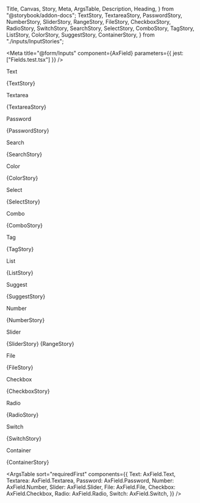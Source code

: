   Title,
  Canvas,
  Story,
  Meta,
  ArgsTable,
  Description,
  Heading,
} from "@storybook/addon-docs";
  TextStory,
  TextareaStory,
  PasswordStory,
  NumberStory,
  SliderStory,
  RangeStory,
  FileStory,
  CheckboxStory,
  RadioStory,
  SwitchStory,
  SearchStory,
  SelectStory,
  ComboStory,
  TagStory,
  ListStory,
  ColorStory,
  SuggestStory,
  ContainerStory,
} from "./inputs/InputStories";

<Meta
  title="@form/Inputs"
  component={AxField}
  parameters={{ jest: ["Fields.test.tsx"] }}
/>

<Title>Form Inputs</Title>

<Heading storyId="form-inputs--text">Text</Heading>

<Description of={AxField.Text} />

<Canvas>
  <Story name="Text">{TextStory}</Story>
</Canvas>

<Heading storyId="form-inputs--textarea">Textarea</Heading>

<Description of={AxField.Textarea} />

<Canvas>
  <Story name="Textarea">{TextareaStory}</Story>
</Canvas>

<Heading storyId="form-inputs--password">Password</Heading>

<Description of={AxField.Password} />

<Canvas>
  <Story name="Password">{PasswordStory}</Story>
</Canvas>

<Heading storyId="form-inputs--search">Search</Heading>

<Description of={AxField.Search} />

<Canvas>
  <Story name="Search">{SearchStory}</Story>
</Canvas>

<Heading storyId="form-inputs--color">Color</Heading>

<Description of={AxField.Color} />

<Canvas>
  <Story name="Color">{ColorStory}</Story>
</Canvas>

<Heading storyId="form-inputs--select">Select</Heading>

<Description of={AxField.Select} />

<Canvas>
  <Story name="Select">{SelectStory}</Story>
</Canvas>

<Heading storyId="form-inputs--combo">Combo</Heading>

<Description of={AxField.Combo} />

<Canvas>
  <Story name="Combo">{ComboStory}</Story>
</Canvas>

<Heading storyId="form-inputs--tag">Tag</Heading>

<Description of={AxField.Tag} />

<Canvas>
  <Story name="Tag">{TagStory}</Story>
</Canvas>

<Heading storyId="form-inputs--list">List</Heading>

<Description of={AxField.List} />

<Canvas>
  <Story name="List">{ListStory}</Story>
</Canvas>

<Heading storyId="form-inputs--suggest">Suggest</Heading>

<Description of={AxField.Suggest} />

<Canvas>
  <Story name="Suggest">{SuggestStory}</Story>
</Canvas>

<Heading storyId="form-inputs--number">Number</Heading>

<Description of={AxField.Number} />

<Canvas>
  <Story name="Number">{NumberStory}</Story>
</Canvas>

<Heading storyId="form-inputs--slider">Slider</Heading>

<Description of={AxField.Slider} />

<Canvas>
  <Story name="Slider">{SliderStory}</Story>
  <Story name="Range">{RangeStory}</Story>
</Canvas>

<Heading storyId="form-inputs--file">File</Heading>

<Description of={AxField.File} />

<Canvas>
  <Story name="File">{FileStory}</Story>
</Canvas>

<Heading storyId="form-inputs--checkbox">Checkbox</Heading>

<Description of={AxField.Checkbox} />

<Canvas>
  <Story name="Checkbox">{CheckboxStory}</Story>
</Canvas>

<Heading storyId="form-inputs--radio">Radio</Heading>

<Description of={AxField.Radio} />

<Canvas>
  <Story name="Radio">{RadioStory}</Story>
</Canvas>

<Heading storyId="form-inputs--switch">Switch</Heading>

<Description of={AxField.Switch} />

<Canvas>
  <Story name="Switch">{SwitchStory}</Story>
</Canvas>

<Heading storyId="form-inputs--container">Container</Heading>

<Description of={AxField.Container} />

<Canvas>
  <Story name="Container">{ContainerStory}</Story>
</Canvas>

<ArgsTable
  sort="requiredFirst"
  components={{
    Text: AxField.Text,
    Textarea: AxField.Textarea,
    Password: AxField.Password,
    Number: AxField.Number,
    Slider: AxField.Slider,
    File: AxField.File,
    Checkbox: AxField.Checkbox,
    Radio: AxField.Radio,
    Switch: AxField.Switch,
  }}
/>
